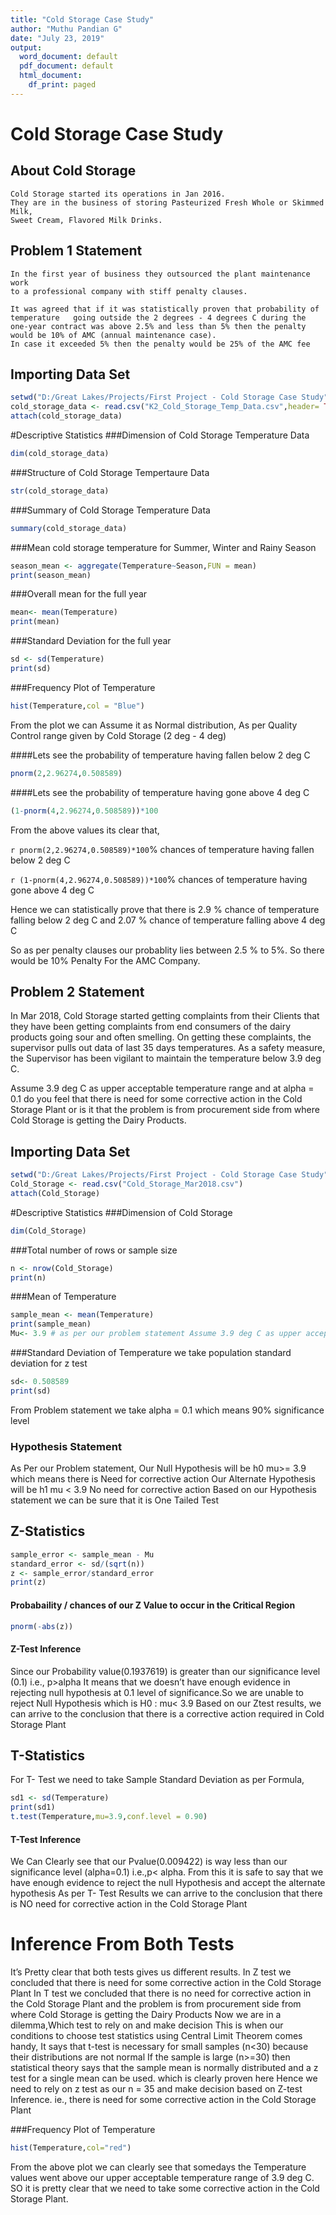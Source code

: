 ```yaml
---
title: "Cold Storage Case Study"
author: "Muthu Pandian G"
date: "July 23, 2019"
output:
  word_document: default
  pdf_document: default
  html_document:
    df_print: paged
---
```

# Cold Storage Case Study
## About Cold Storage
    Cold Storage started its operations in Jan 2016. 
    They are in the business of storing Pasteurized Fresh Whole or Skimmed Milk,
    Sweet Cream, Flavored Milk Drinks.
## Problem 1 Statement 
    In the first year of business they outsourced the plant maintenance work 
    to a professional company with stiff penalty clauses.

    It was agreed that if it was statistically proven that probability of temperature   going outside the 2 degrees - 4 degrees C during the one-year contract was above 2.5% and less than 5% then the penalty would be 10% of AMC (annual maintenance case). 
    In case it exceeded 5% then the penalty would be 25% of the AMC fee
    
## Importing Data Set 
```r
setwd("D:/Great Lakes/Projects/First Project - Cold Storage Case Study")  
cold_storage_data <- read.csv("K2_Cold_Storage_Temp_Data.csv",header= TRUE)
attach(cold_storage_data)
```
#Descriptive Statistics
###Dimension of Cold Storage Temperature Data 
```r
dim(cold_storage_data)
```
###Structure of Cold Storage Tempertaure Data 
```r
str(cold_storage_data)
```
###Summary of Cold Storage Temperature Data 
```r
summary(cold_storage_data)
```

###Mean cold storage temperature for Summer, Winter and Rainy Season
```r
season_mean <- aggregate(Temperature~Season,FUN = mean)
print(season_mean)
```

###Overall mean for the full year
```r
mean<- mean(Temperature)
print(mean)
```

###Standard Deviation for the full year
```r
sd <- sd(Temperature)
print(sd)
```

###Frequency Plot of Temperature
```r
hist(Temperature,col = "Blue")
```

From the plot we can Assume it as Normal distribution,
As per Quality Control range given by Cold Storage (2 deg - 4 deg)

####Lets see the probability of temperature having fallen below 2 deg C
```r
pnorm(2,2.96274,0.508589)
```

####Lets see the probability of temperature having gone above 4 deg C
```r
(1-pnorm(4,2.96274,0.508589))*100
```

From the above values its clear that,

`r pnorm(2,2.96274,0.508589)*100`% chances of temperature having fallen below 2 deg C

`r (1-pnorm(4,2.96274,0.508589))*100`% chances of temperature having gone above 4 deg C

Hence we can statistically prove that there is 2.9 % chance of temperature falling below 2 deg C and 2.07 % chance of temperature falling above 4 deg C

So as per penalty clauses our probablity lies between 2.5 % to 5%.
So there would be 10% Penalty For the AMC Company.

## Problem 2 Statement 

  In Mar 2018, Cold Storage started getting complaints from their Clients that they have been getting complaints from end consumers of the dairy products going sour and often smelling. On getting these complaints, the supervisor pulls out data of last 35 days temperatures. As a safety measure, the Supervisor has been vigilant to maintain the temperature below 3.9 deg C. 

Assume 3.9 deg C as upper acceptable temperature range and at alpha = 0.1 do you feel that there is need for some corrective action in the Cold Storage Plant or is it that the problem is from procurement side from where Cold Storage is getting the Dairy Products.

## Importing Data Set 
```r
setwd("D:/Great Lakes/Projects/First Project - Cold Storage Case Study")  
Cold_Storage <- read.csv("Cold_Storage_Mar2018.csv")
attach(Cold_Storage)
```

#Descriptive Statistics 
###Dimension of Cold Storage
```r
dim(Cold_Storage)
```
###Total number of rows or sample size
```r
n <- nrow(Cold_Storage)
print(n)
```
###Mean of Temperature
```r
sample_mean <- mean(Temperature)
print(sample_mean)
Mu<- 3.9 # as per our problem statement Assume 3.9 deg C as upper acceptable temperature range
```

###Standard Deviation of Temperature 
we take population standard deviation for z test
```r
sd<- 0.508589
print(sd)
```

From Problem statement we take alpha = 0.1 which means 90% significance level

### Hypothesis Statement 

As Per our Problem statement,
Our Null Hypothesis will be h0 mu>= 3.9 which means there is Need for corrective action
Our Alternate Hypothesis will be h1 mu < 3.9 No need for corrective action
Based on our Hypothesis statement we can be sure that it is One Tailed Test 

## Z-Statistics
```r
sample_error <- sample_mean - Mu
standard_error <- sd/(sqrt(n))
z <- sample_error/standard_error
print(z)
```
#### Probabaility / chances of our Z Value to occur in the Critical Region
```r
pnorm(-abs(z))
```
#### Z-Test Inference

Since our Probability value(0.1937619) is greater than our significance level (0.1) i.e., p>alpha
It means that we doesn't have enough evidence in rejecting null hypothesis at 0.1 level of significance.So we are unable to reject Null Hypothesis which is H0 : mu< 3.9 
Based on our Ztest results, we can arrive to the conclusion that there is a corrective action required in Cold Storage Plant 

## T-Statistics
For T- Test we need to take Sample Standard Deviation as per Formula,
```r
sd1 <- sd(Temperature)
print(sd1)
t.test(Temperature,mu=3.9,conf.level = 0.90)
```

#### T-Test Inference
We Can Clearly see that our Pvalue(0.009422) is way less than our significance level (alpha=0.1) i.e.,p< alpha.
From this it is safe to say that we have enough evidence to reject the null Hypothesis and accept the alternate hypothesis
As per T- Test Results we can arrive to the conclusion that there is NO need for corrective action in the Cold Storage Plant 

# Inference From Both Tests
It's Pretty clear that both tests gives us different results.
In Z test we concluded that there is need for some corrective action in the Cold Storage Plant
In T test we concluded that there is no need for corrective action in the Cold Storage Plant and the problem is from procurement side from where Cold Storage is getting the Dairy Products
Now we are in a dilemma,Which test to rely on and make decision 
This is when our conditions to choose test statistics using Central Limit Theorem comes handy,
It says that  t-test is necessary for small samples (n<30) because their distributions are not normal
If the sample is large (n>=30) then statistical theory says that the sample mean is normally distributed and a z test for a single mean can be used. 
which is clearly proven here 
Hence we need to rely on z test as our n = 35 and make decision based on Z-test Inference. ie., there is need for some corrective action in the Cold Storage Plant

###Frequency Plot of Temperature
```r
hist(Temperature,col="red")
```
From the above plot we can clearly see that somedays the Temperature values went above our  upper acceptable temperature range of  3.9 deg C. SO it is pretty clear that we need to take some corrective action in the Cold Storage Plant.
